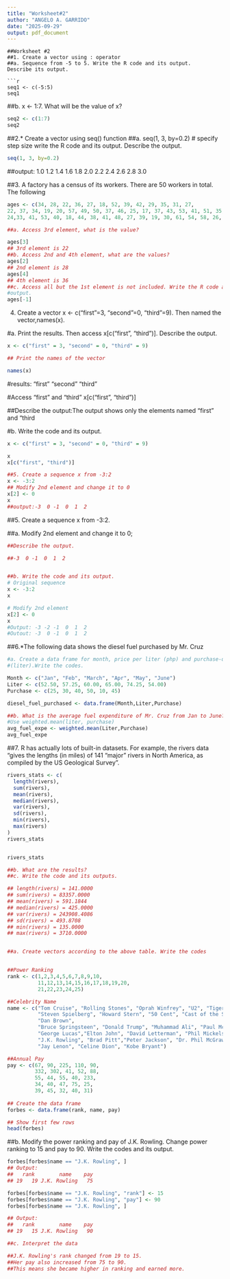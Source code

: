 ```yaml
---
title: "Worksheet#2"
author: "ANGELO A. GARRIDO"
date: "2025-09-29"
output: pdf_document
---
```


```
##Worksheet #2
##1. Create a vector using : operator
##a. Sequence from -5 to 5. Write the R code and its output. 
Describe its output.

```r
seq1 <- c(-5:5)
seq1
```

##b. x <- 1:7. What will be the value of x?
```r
seq2 <- c(1:7)
seq2
```

##2.* Create a vector using seq() function
##a. seq(1, 3, by=0.2) # specify step size write the R code and its output. 
Describe the output.
```r
seq(1, 3, by=0.2)
```
##output: 1.0 1.2 1.4 1.6 1.8 2.0 2.2 2.4 2.6 2.8 3.0


##3. A factory has a census of its workers. There are 50 workers in total. 
The following
```r
ages <- c(34, 28, 22, 36, 27, 18, 52, 39, 42, 29, 35, 31, 27,
22, 37, 34, 19, 20, 57, 49, 50, 37, 46, 25, 17, 37, 43, 53, 41, 51, 35,
24,33, 41, 53, 40, 18, 44, 38, 41, 48, 27, 39, 19, 30, 61, 54, 58, 26, 18)

##a. Access 3rd element, what is the value?

ages[3]
## 3rd element is 22
##b. Access 2nd and 4th element, what are the values?
ages[2]
## 2nd element is 28
ages[4]
## 4th element is 36
##c. Access all but the 1st element is not included. Write the R code and its 
#output.
ages[-1]
```


4. Create a vector x <- c("first"=3, "second"=0, "third"=9). Then named the 
vector,names(x).

#a. Print the results. Then access x[c("first", "third")]. Describe the output.
```r
x <- c("first" = 3, "second" = 0, "third" = 9)

## Print the names of the vector

names(x)
```
#results: "first"  "second" "third"

#Access "first" and "third" x[c("first", "third")]

##Describe the output:The output shows only the elements named 
"first" and "third

#b. Write the code and its output.
```r
x <- c("first" = 3, "second" = 0, "third" = 9)

x
x[c("first", "third")]

##5. Create a sequence x from -3:2
x <- -3:2
## Modify 2nd element and change it to 0
x[2] <- 0
x
##output:-3  0 -1  0  1  2
```


##5. Create a sequence x from -3:2.

##a. Modify 2nd element and change it to 0;
```r
##Describe the output.

##-3  0 -1  0  1  2


##b. Write the code and its output.
# Original sequence
x <- -3:2
x

# Modify 2nd element
x[2] <- 0
x
#Output: -3 -2 -1  0  1  2
#Outout: -3  0 -1  0  1  2
```


##6.*The following data shows the diesel fuel purchased by Mr. Cruz
```r
#a. Create a data frame for month, price per liter (php) and purchase-quantity 
#(liter).Write the codes.

Month <- c("Jan", "Feb", "March", "Apr", "May", "June")
Liter <- c(52.50, 57.25, 60.00, 65.00, 74.25, 54.00)
Purchase <- c(25, 30, 40, 50, 10, 45)

diesel_fuel_purchased <- data.frame(Month,Liter,Purchase)

##b. What is the average fuel expenditure of Mr. Cruz from Jan to June? Note: 
#Use weighted.mean(liter, purchase)
avg_fuel_expe <- weighted.mean(Liter,Purchase)
avg_fuel_expe
```


##7. R has actually lots of built-in datasets. For example, the rivers data 
“gives the lengths (in miles) of 141 “major” rivers in North America, 
as compiled by the US Geological Survey”.
```r

rivers_stats <- c(
  length(rivers),
  sum(rivers),
  mean(rivers),
  median(rivers),
  var(rivers),
  sd(rivers),
  min(rivers),
  max(rivers)
)
rivers_stats


rivers_stats

##b. What are the results?
##c. Write the code and its outputs.

## length(rivers) = 141.0000
## sum(rivers) = 83357.0000
## mean(rivers) = 591.1844
## median(rivers) = 425.0000
## var(rivers) = 243908.4086
## sd(rivers) = 493.8708
## min(rivers) = 135.0000
## max(rivers) = 3710.0000


##a. Create vectors according to the above table. Write the codes


##Power Ranking
rank <- c(1,2,3,4,5,6,7,8,9,10,
          11,12,13,14,15,16,17,18,19,20,
          21,22,23,24,25)

##Celebrity Name
name <- c("Tom Cruise", "Rolling Stones", "Oprah Winfrey", "U2", "Tiger Woods",
          "Steven Spielberg", "Howard Stern", "50 Cent", "Cast of the Sopranos", 
          "Dan Brown",
          "Bruce Springsteen", "Donald Trump", "Muhammad Ali", "Paul McCartney", 
          "George Lucas","Elton John", "David Letterman", "Phil Mickelson", 
          "J.K. Rowling", "Brad Pitt","Peter Jackson", "Dr. Phil McGraw", 
          "Jay Lenon", "Celine Dion", "Kobe Bryant")

##Annual Pay
pay <- c(67, 90, 225, 110, 90,
         332, 302, 41, 52, 88,
         55, 44, 55, 40, 233,
         34, 40, 47, 75, 25,
         39, 45, 32, 40, 31)
         
## Create the data frame
forbes <- data.frame(rank, name, pay)

## Show first few rows
head(forbes)
```


##b. Modify the power ranking and pay of J.K. Rowling. Change power ranking to 15 and pay to 90. Write the codes and its output.
```r
forbes[forbes$name == "J.K. Rowling", ]
## Output:
##   rank        name    pay
## 19   19 J.K. Rowling   75

forbes[forbes$name == "J.K. Rowling", "rank"] <- 15
forbes[forbes$name == "J.K. Rowling", "pay"] <- 90
forbes[forbes$name == "J.K. Rowling", ]

## Output:
##   rank        name    pay
## 19   15 J.K. Rowling   90

##c. Interpret the data

##J.K. Rowling's rank changed from 19 to 15.
##Her pay also increased from 75 to 90.
##This means she became higher in ranking and earned more.
```









